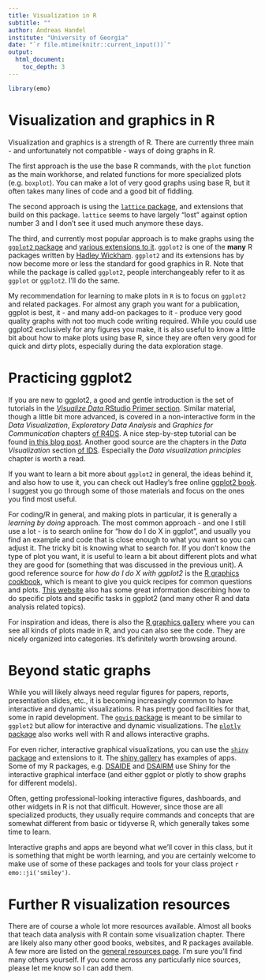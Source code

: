 ```yaml
---
title: Visualization in R
subtitle: ""
author: Andreas Handel
institute: "University of Georgia"
date: "`r file.mtime(knitr::current_input())`"
output: 
  html_document:
    toc_depth: 3
---
```


```r
library(emo)
```


# Visualization and graphics in R 
Visualization and graphics is a strength of R. There are currently three main - and unfortunately not compatible - ways of doing graphs in R. 

The first approach is the use the base R commands, with the `plot` function as the main workhorse, and related functions for more specialized plots (e.g. `boxplot`). You can make a lot of very good graphs using base R, but it often takes many lines of code and a good bit of fiddling. 

The second approach is using the [`lattice` package](http://lattice.r-forge.r-project.org/), and extensions that build on this package. `lattice` seems to have largely "lost" against option number 3 and I don't see it used much anymore these days.

The third, and currently most popular approach is to make graphs using the [`ggplot2` package](https://ggplot2.tidyverse.org/) and [various extensions to it](https://exts.ggplot2.tidyverse.org/). `ggplot2` is one of the **many** R packages written by [Hadley Wickham](http://hadley.nz/). `ggplot2` and its extensions has by now become more or less the standard for good graphics in R. Note that while the package is called `ggplot2`, people interchangeably refer to it as `ggplot` or `ggplot2`. I'll do the same.

My recommendation for learning to make plots in `R` is to focus on `ggplot2` and related packages. For almost any graph you want for a publication, ggplot is best, it - and many add-on packages to it - produce very good quality graphs with not too much code writing required. While you could use ggplot2 exclusively for any figures you make, it is also useful to know a little bit about how to make plots using base R, since they are often very good for quick and dirty plots, especially during the data exploration stage. 




# Practicing ggplot2

If you are new to ggplot2, a good and gentle introduction is the set of tutorials in the [_Visualize Data_ RStudio Primer section](https://rstudio.cloud/learn/primers/3). Similar material, though a little bit more advanced, is covered in a non-interactive form in the _Data Visualization_, _Exploratory Data Analysis_ and _Graphics for Communication_ chapters [of R4DS](http://r4ds.had.co.nz/). A nice step-by-step tutorial can be found [in this blog post](https://www.cedricscherer.com/2019/08/05/a-ggplot2-tutorial-for-beautiful-plotting-in-r/). Another good source are the chapters in the _Data Visualization_ section [of IDS](https://rafalab.github.io/dsbook/). Especially the _Data visualization principles_ chapter is worth a read.

If you want to learn a bit more about `ggplot2` in general, the ideas behind it, and also how to use it, you can check out Hadley's free online [ggplot2 book](https://ggplot2-book.org/). I suggest you go through some of those materials and focus on the ones you find most useful. 

For coding/R in general, and making plots in particular, it is generally a _learning by doing_ approach. The most common approach - and one I still use a lot - is to search online for "how do I do X in ggplot", and usually you find an example and code that is close enough to what you want so you can adjust it. The tricky bit is knowing what to search for. If you don't know the type of plot you want, it is useful to learn a bit about different plots and what they are good for (something that was discussed in the previous unit). A good reference source for _how do I do X with ggplot2_ is the [R graphics cookbook](https://r-graphics.org/), which is meant to give you quick recipes for common questions and plots. [This website](http://www.sthda.com/english/wiki/ggplot2-essentials) also has some great information describing how to do specific plots and specific tasks in ggplot2 (and many other R and data analysis related topics). 

For inspiration and ideas, there is also the [R graphics gallery](https://www.r-graph-gallery.com/) where you can see all kinds of plots made in R, and you can also see the code. They are nicely organized into categories. It's definitely worth browsing around.


# Beyond static graphs

While you will likely always need regular figures for papers, reports, presentation slides, etc., it is becoming increasingly common to have interactive and dynamic visualizations. R has pretty good facilities for that, some in rapid development. The [`ggvis` package](https://ggvis.rstudio.com/) is meant to be similar to `ggplot2` but allow for interactive and dynamic visualizations. The [`plotly` package](https://plot.ly/r/) also works well with R and allows interactive graphs.

For even richer, interactive graphical visualizations, you can use the [`shiny` package](https://shiny.rstudio.com/) and extensions to it. The [shiny gallery](https://shiny.rstudio.com/gallery/) has examples of apps. Some of my R packages, e.g. [DSAIDE](https://ahgroup.github.io/DSAIDE/) and [DSAIRM](https://ahgroup.github.io/DSAIRM/) use Shiny for the interactive graphical interface (and either ggplot or plotly to show graphs for different models). 

Often, getting professional-looking interactive figures, dashboards, and other widgets in R is not that difficult. However, since those are all specialized products, they usually require commands and concepts that are somewhat different from basic or tidyverse R, which generally takes some time to learn. 
 
Interactive graphs and apps are beyond what we'll cover in this class, but it is something that might be worth learning, and you are certainly welcome to make use of some of these packages and tools for your class project `r emo::ji('smiley')`.


# Further R visualization resources

There are of course a whole lot more resources available. Almost all books that teach data analysis with R contain some visualization chapter. There are likely also many other good books, websites, and R packages available. A few more are listed on the [general resources page](./General_Resources.html). I'm sure you'll find many others yourself. If you come across any particularly nice sources, please let me know so I can add them.


